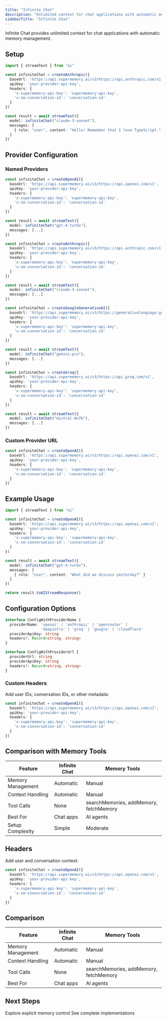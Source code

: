 ```yaml
---
title: "Infinite Chat"
description: "Unlimited context for chat applications with automatic memory management"
sidebarTitle: "Infinite Chat"
---
```


Infinite Chat provides unlimited context for chat applications with automatic memory management.

## Setup

```typescript
import { streamText } from "ai"

const infiniteChat = createAnthropic({
  baseUrl: 'https://api.supermemory.ai/v3/https://api.anthropic.com/v1',
  apiKey: 'your-provider-api-key',
  headers: {
    'x-supermemory-api-key': 'supermemory-api-key',
    'x-sm-conversation-id': 'conversation-id'
  }
})

const result = await streamText({
  model: infiniteChat("claude-3-sonnet"),
  messages: [
    { role: "user", content: "Hello! Remember that I love TypeScript." }
  ]
})
```

## Provider Configuration

### Named Providers

<CodeGroup>

```typescript OpenAI
const infiniteChat = createOpenAI({
  baseUrl: 'https://api.supermemory.ai/v3/https://api.openai.com/v1',
  apiKey: 'your-provider-api-key',
  headers: {
    'x-supermemory-api-key': 'supermemory-api-key',
    'x-sm-conversation-id': 'conversation-id'
  }
})

const result = await streamText({
  model: infiniteChat("gpt-4-turbo"),
  messages: [...]
})
```

```typescript Anthropic
const infiniteChat = createAnthropic({
  baseUrl: 'https://api.supermemory.ai/v3/https://api.anthropic.com/v1',
  apiKey: 'your-provider-api-key',
  headers: {
    'x-supermemory-api-key': 'supermemory-api-key',
    'x-sm-conversation-id': 'conversation-id'
  }
})

const result = await streamText({
  model: infiniteChat("claude-3-sonnet"),
  messages: [...]
})
```

```typescript Google
const infiniteChat = createGoogleGenerativeAI({
  baseUrl: 'https://api.supermemory.ai/v3/https://generativelanguage.googleapis.com/v1beta',
  apiKey: 'your-provider-api-key',
  headers: {
    'x-supermemory-api-key': 'supermemory-api-key',
    'x-sm-conversation-id': 'conversation-id'
  }
})

const result = await streamText({
  model: infiniteChat("gemini-pro"),
  messages: [...]
})
```

```typescript Groq
const infiniteChat = createGroq({
  baseUrl: 'https://api.supermemory.ai/v3/https://api.groq.com/v1',
  apiKey: 'your-provider-api-key',
  headers: {
    'x-supermemory-api-key': 'supermemory-api-key',
    'x-sm-conversation-id': 'conversation-id'
  }
})

const result = await streamText({
  model: infiniteChat("mixtral-8x7b"),
  messages: [...]
})
```

</CodeGroup>

### Custom Provider URL

```typescript
const infiniteChat = createOpenAI({
  baseUrl: 'https://api.supermemory.ai/v3/https://api.openai.com/v1',
  apiKey: 'your-provider-api-key',
  headers: {
    'x-supermemory-api-key': 'supermemory-api-key',
    'x-sm-conversation-id': 'conversation-id'
  }
})
```

## Example Usage

```typescript
import { streamText } from "ai"

const infiniteChat = createOpenAI({
  baseUrl: 'https://api.supermemory.ai/v3/https://api.openai.com/v1',
  apiKey: 'your-provider-api-key',
  headers: {
    'x-supermemory-api-key': 'supermemory-api-key',
    'x-sm-conversation-id': 'conversation-id'
  }
})

const result = await streamText({
  model: infiniteChat("gpt-4-turbo"),
  messages: [
    { role: "user", content: "What did we discuss yesterday?" }
  ]
})

return result.toAIStreamResponse()
```

## Configuration Options

```typescript
interface ConfigWithProviderName {
  providerName: 'openai' | 'anthropic' | 'openrouter' |
                'deepinfra' | 'groq' | 'google' | 'cloudflare'
  providerApiKey: string
  headers?: Record<string, string>
}

interface ConfigWithProviderUrl {
  providerUrl: string
  providerApiKey: string
  headers?: Record<string, string>
}
```

### Custom Headers

Add user IDs, conversation IDs, or other metadata:

```typescript
const infiniteChat = createOpenAI({
  baseUrl: 'https://api.supermemory.ai/v3/https://api.openai.com/v1',
  apiKey: 'your-provider-api-key',
  headers: {
    'x-supermemory-api-key': 'supermemory-api-key',
    'x-sm-conversation-id': 'conversation-id'
  }
})
```

## Comparison with Memory Tools

| Feature | Infinite Chat | Memory Tools |
|---------|--------------|--------------|
| Memory Management | Automatic | Manual |
| Context Handling | Automatic | Manual |
| Tool Calls | None | searchMemories, addMemory, fetchMemory |
| Best For | Chat apps | AI agents |
| Setup Complexity | Simple | Moderate |

## Headers

Add user and conversation context:

```typescript
const infiniteChat = createOpenAI({
  baseUrl: 'https://api.supermemory.ai/v3/https://api.openai.com/v1',
  apiKey: 'your-provider-api-key',
  headers: {
    'x-supermemory-api-key': 'supermemory-api-key',
    'x-sm-conversation-id': 'conversation-id'
  }
})
```

## Comparison

| Feature | Infinite Chat | Memory Tools |
|---------|--------------|-------------|
| Memory Management | Automatic | Manual |
| Context Handling | Automatic | Manual |
| Tool Calls | None | searchMemories, addMemory, fetchMemory |
| Best For | Chat apps | AI agents |

## Next Steps

<CardGroup cols={2}>
  <Card title="Memory Tools" icon="wrench" href="/ai-sdk/memory-tools">
    Explore explicit memory control
  </Card>

  <Card title="Examples" icon="code" href="/cookbook/ai-sdk-integration">
    See complete implementations
  </Card>
</CardGroup>
